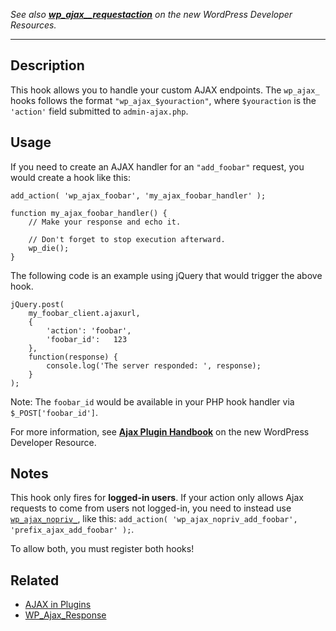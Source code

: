 ''See also [https://developer.wordpress.org/reference/hooks/wp_ajax__requestaction/ '''wp_ajax__requestaction'''] on the new WordPress Developer Resources.''
-------

==Description==
This hook allows you to handle your custom AJAX endpoints. The <tt>wp_ajax_</tt> hooks follows the format <code>"wp_ajax_$youraction"</code>, where <tt>$youraction</tt> is the <code>'action'</code> field submitted to <tt>admin-ajax.php</tt>.

==Usage==
If you need to create an AJAX handler for an <tt>"add_foobar"</tt> request, you would create a hook like this:
<pre>
add_action( 'wp_ajax_foobar', 'my_ajax_foobar_handler' );

function my_ajax_foobar_handler() {
    // Make your response and echo it.

    // Don't forget to stop execution afterward.
    wp_die();
}
</pre>

The following code is an example using jQuery that would trigger the above hook.

<pre>
jQuery.post(
    my_foobar_client.ajaxurl, 
    {
        'action': 'foobar',
        'foobar_id':   123
    }, 
    function(response) {
        console.log('The server responded: ', response);
    }
);
</pre>

Note: The <code>foobar_id</code> would be available in your PHP hook handler via <code>$_POST['foobar_id']</code>.

For more information, see [https://developer.wordpress.org/plugins/javascript/ajax/ '''Ajax Plugin Handbook'''] on the new WordPress Developer Resource.

== Notes ==

This hook only fires for '''logged-in users'''. If your action only allows Ajax requests to come from users not logged-in, you need to instead use <tt>[[Plugin_API/Action_Reference/wp_ajax_nopriv_(action)|wp_ajax_nopriv_]]</tt>, like this: <tt>add_action( 'wp_ajax_nopriv_add_foobar', 'prefix_ajax_add_foobar' );</tt>.

To allow both, you must register both hooks!

== Related ==
* [[AJAX in Plugins]]
* [[Function_Reference/WP_Ajax_Response|WP_Ajax_Response]]